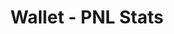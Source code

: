 ---
title: 'Wallet - PNL Stats'
openapi: '/en/api-reference/openapi-en.json GET /v1/wallet/{chain}/{walletAddress}/stats'
---